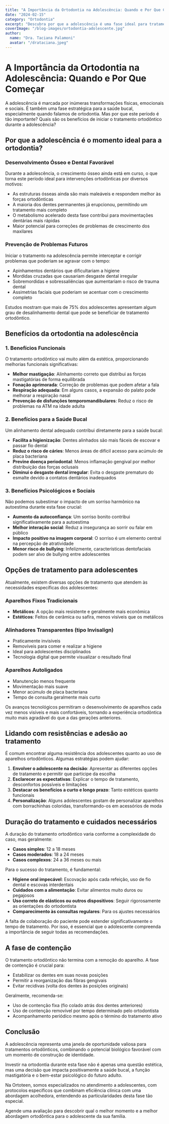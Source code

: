 ```yaml
---
title: "A Importância da Ortodontia na Adolescência: Quando e Por Que Começar"
date: "2024-02-15"
category: "Ortodontia"
excerpt: "Descubra por que a adolescência é uma fase ideal para tratamentos ortodônticos e como eles impactam muito além da estética do sorriso."
coverImage: "/blog-images/ortodontia-adolescente.jpg"
author:
  name: "Dra. Taciana Palamoni"
  avatar: "/drataciana.jpeg"
---
```


# A Importância da Ortodontia na Adolescência: Quando e Por Que Começar

A adolescência é marcada por inúmeras transformações físicas, emocionais e sociais. É também uma fase estratégica para a saúde bucal, especialmente quando falamos de ortodontia. Mas por que este período é tão importante? Quais são os benefícios de iniciar o tratamento ortodôntico durante a adolescência?

## Por que a adolescência é o momento ideal para a ortodontia?

### Desenvolvimento Ósseo e Dental Favorável

Durante a adolescência, o crescimento ósseo ainda está em curso, o que torna este período ideal para intervenções ortodônticas por diversos motivos:

- As estruturas ósseas ainda são mais maleáveis e respondem melhor às forças ortodônticas
- A maioria dos dentes permanentes já erupcionou, permitindo um tratamento mais completo
- O metabolismo acelerado desta fase contribui para movimentações dentárias mais rápidas
- Maior potencial para correções de problemas de crescimento dos maxilares

<ImageCaption 
  src="/blog-images/crescimento-facial.jpg" 
  alt="Desenvolvimento facial durante a adolescência" 
  caption="O crescimento facial durante a adolescência oferece oportunidades únicas para correções ortodônticas" 
/>

### Prevenção de Problemas Futuros

Iniciar o tratamento na adolescência permite interceptar e corrigir problemas que poderiam se agravar com o tempo:

- Apinhamentos dentários que dificultariam a higiene
- Mordidas cruzadas que causariam desgaste dental irregular
- Sobremordidas e sobressaliências que aumentariam o risco de trauma dental
- Assimetrias faciais que poderiam se acentuar com o crescimento completo

<CalloutBox title="Dado Importante" type="info">
  Estudos mostram que mais de 75% dos adolescentes apresentam algum grau de desalinhamento dental que pode se beneficiar de tratamento ortodôntico.
</CalloutBox>

## Benefícios da ortodontia na adolescência

### 1. Benefícios Funcionais

O tratamento ortodôntico vai muito além da estética, proporcionando melhorias funcionais significativas:

- **Melhor mastigação**: Alinhamento correto que distribui as forças mastigatórias de forma equilibrada
- **Fonação aprimorada**: Correção de problemas que podem afetar a fala
- **Respiração adequada**: Em alguns casos, a expansão do palato pode melhorar a respiração nasal
- **Prevenção de disfunções temporomandibulares**: Reduz o risco de problemas na ATM na idade adulta

### 2. Benefícios para a Saúde Bucal

Um alinhamento dental adequado contribui diretamente para a saúde bucal:

- **Facilita a higienização**: Dentes alinhados são mais fáceis de escovar e passar fio dental
- **Reduz o risco de cáries**: Menos áreas de difícil acesso para acúmulo de placa bacteriana
- **Previne doença periodontal**: Menos inflamação gengival por melhor distribuição das forças oclusais
- **Diminui o desgaste dental irregular**: Evita o desgaste prematuro do esmalte devido a contatos dentários inadequados

### 3. Benefícios Psicológicos e Sociais

Não podemos subestimar o impacto de um sorriso harmônico na autoestima durante esta fase crucial:

- **Aumento da autoconfiança**: Um sorriso bonito contribui significativamente para a autoestima
- **Melhor interação social**: Reduz a insegurança ao sorrir ou falar em público
- **Impacto positivo na imagem corporal**: O sorriso é um elemento central na percepção de atratividade
- **Menor risco de bullying**: Infelizmente, características dentofaciais podem ser alvo de bullying entre adolescentes

<ImageCaption 
  src="/blog-images/sorriso-adolescente.jpg" 
  alt="Adolescente sorrindo com aparelho ortodôntico" 
  caption="Um tratamento ortodôntico bem conduzido pode trazer benefícios psicológicos significativos" 
/>

## Opções de tratamento para adolescentes

Atualmente, existem diversas opções de tratamento que atendem às necessidades específicas dos adolescentes:

### Aparelhos Fixos Tradicionais

- **Metálicos**: A opção mais resistente e geralmente mais econômica
- **Estéticos**: Feitos de cerâmica ou safira, menos visíveis que os metálicos

### Alinhadores Transparentes (tipo Invisalign)

- Praticamente invisíveis
- Removíveis para comer e realizar a higiene
- Ideal para adolescentes disciplinados
- Tecnologia digital que permite visualizar o resultado final

### Aparelhos Autoligados

- Manutenção menos frequente
- Movimentação mais suave
- Menor acúmulo de placa bacteriana
- Tempo de consulta geralmente mais curto

<CalloutBox title="Novidade Tecnológica" type="success">
  Os avanços tecnológicos permitiram o desenvolvimento de aparelhos cada vez menos visíveis e mais confortáveis, tornando a experiência ortodôntica muito mais agradável do que a das gerações anteriores.
</CalloutBox>

## Lidando com resistências e adesão ao tratamento

É comum encontrar alguma resistência dos adolescentes quanto ao uso de aparelhos ortodônticos. Algumas estratégias podem ajudar:

1. **Envolver o adolescente na decisão**: Apresentar as diferentes opções de tratamento e permitir que participe da escolha
2. **Esclarecer as expectativas**: Explicar o tempo de tratamento, desconfortos possíveis e limitações
3. **Destacar os benefícios a curto e longo prazo**: Tanto estéticos quanto funcionais
4. **Personalização**: Alguns adolescentes gostam de personalizar aparelhos com borrachinhas coloridas, transformando-os em acessórios de moda

## Duração do tratamento e cuidados necessários

A duração do tratamento ortodôntico varia conforme a complexidade do caso, mas geralmente:

- **Casos simples**: 12 a 18 meses
- **Casos moderados**: 18 a 24 meses
- **Casos complexos**: 24 a 36 meses ou mais

Para o sucesso do tratamento, é fundamental:

- **Higiene oral impecável**: Escovação após cada refeição, uso de fio dental e escovas interdentais
- **Cuidados com a alimentação**: Evitar alimentos muito duros ou pegajosos
- **Uso correto de elásticos ou outros dispositivos**: Seguir rigorosamente as orientações do ortodontista
- **Comparecimento às consultas regulares**: Para os ajustes necessários

<CalloutBox title="Atenção!" type="warning">
  A falta de colaboração do paciente pode estender significativamente o tempo de tratamento. Por isso, é essencial que o adolescente compreenda a importância de seguir todas as recomendações.
</CalloutBox>

## A fase de contenção

O tratamento ortodôntico não termina com a remoção do aparelho. A fase de contenção é crucial para:

- Estabilizar os dentes em suas novas posições
- Permitir a reorganização das fibras gengivais
- Evitar recidivas (volta dos dentes às posições originais)

Geralmente, recomenda-se:

- Uso de contenção fixa (fio colado atrás dos dentes anteriores)
- Uso de contenção removível por tempo determinado pelo ortodontista
- Acompanhamento periódico mesmo após o término do tratamento ativo

## Conclusão

A adolescência representa uma janela de oportunidade valiosa para tratamentos ortodônticos, combinando o potencial biológico favorável com um momento de construção de identidade.

Investir na ortodontia durante esta fase não é apenas uma questão estética, mas uma decisão que impacta positivamente a saúde bucal, a função mastigatória e o bem-estar psicológico do futuro adulto.

Na Ortoteen, somos especializados no atendimento a adolescentes, com protocolos específicos que combinam eficiência clínica com uma abordagem acolhedora, entendendo as particularidades desta fase tão especial.

Agende uma avaliação para descobrir qual o melhor momento e a melhor abordagem ortodôntica para o adolescente da sua família.